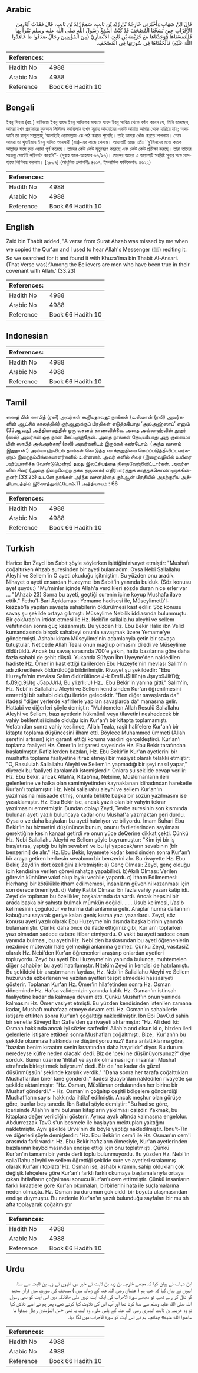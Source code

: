 ## Arabic


<div dir="rtl" lang="ar" style={{fontSize:'larger',backgroundColor:'#f8f9fa',padding:20}}>
قَالَ ابْنُ شِهَابٍ وَأَخْبَرَنِي خَارِجَةُ بْنُ زَيْدِ بْنِ ثَابِتٍ، سَمِعَ زَيْدَ بْنَ ثَابِتٍ، قَالَ فَقَدْتُ آيَةً مِنَ الأَحْزَابِ حِينَ نَسَخْنَا الْمُصْحَفَ قَدْ كُنْتُ أَسْمَعُ رَسُولَ اللَّهِ صلى الله عليه وسلم يَقْرَأُ بِهَا فَالْتَمَسْنَاهَا فَوَجَدْنَاهَا مَعَ خُزَيْمَةَ بْنِ ثَابِتٍ الأَنْصَارِيِّ ‏(‏مِنَ الْمُؤْمِنِينَ رِجَالٌ صَدَقُوا مَا عَاهَدُوا اللَّهَ عَلَيْهِ‏)‏ فَأَلْحَقْنَاهَا فِي سُورَتِهَا فِي الْمُصْحَفِ‏.‏
</div>
<div style={{backgroundColor:'#f8f9fa',padding:20, marginBottom: 10}}><table> <thead> <tr> <th>References:</th> <th></th> </tr> </thead> <tbody><tr><td>Hadith No</td><td>4988</td></tr><tr><td>Arabic No</td><td>4988</td></tr><tr><td>Reference</td><td>Book 66 Hadith 10</td></tr></tbody></table></div>

## Bengali


<div dir="ltr" lang="bn" style={{fontSize:'larger',backgroundColor:'#f8f9fa',padding:20}}>
ইবনু শিহাব (রহ.) খারিজাহ ইবনু যায়দ ইবনু সাবিতের মাধ্যমে যায়দ ইবনু সাবিত থেকে বর্ণনা করেন যে, তিনি বলেছেন, আমরা যখন গ্রন্থাকারে কুরআন লিপিবদ্ধ করছিলাম তখন সূরাহ আহযাবের একটি আয়াত আমার থেকে হারিয়ে যায়; অথচ আমি তা রাসূল সাল্লাল্লাহু ‘আলাইহি ওয়াসাল্লাম-কে পাঠ করতে শুনেছি। তাই আমরা খোঁজ করতে লাগলাম। শেষে আমরা তা খুযাইমাহ ইবনু সাবিত আনসারী (রাঃ)-এর কাছে পেলাম। আয়াতটি হচ্ছে এইঃ ‘‘মু’মিনদের মধ্যে কতক আল্লাহর সঙ্গে কৃত ওয়াদা পূর্ণ করেছে। তাদের কেউ কেউ মৃত্যুবরণ করেছে এবং কেউ কেউ প্রতীক্ষা করছে। তারা তাদের সংকল্প মোটেই পরিবর্তন করেনি’’- (সূরাহ আল-আহযাব ৩৩/২৩)। তারপর আমরা এ আয়াতটি সংশ্লিষ্ট সূরার সঙ্গে মাসহাফে লিপিবদ্ধ করলাম। [২৮০৭] (আধুনিক প্রকাশনীঃ ৪৬১৭, ইসলামিক ফাউন্ডেশনঃ ৪৬২২)
</div>
<div style={{backgroundColor:'#f8f9fa',padding:20, marginBottom: 10}}><table> <thead> <tr> <th>References:</th> <th></th> </tr> </thead> <tbody><tr><td>Hadith No</td><td>4988</td></tr><tr><td>Arabic No</td><td>4988</td></tr><tr><td>Reference</td><td>Book 66 Hadith 10</td></tr></tbody></table></div>

## English


<div dir="ltr" lang="en" style={{fontSize:'larger',backgroundColor:'#f8f9fa',padding:20}}>
Zaid bin Thabit added, "A verse from Surat Ahzab was missed by me when we copied the Qur'an and I used to hear Allah's Messenger (ﷺ) reciting it. So we searched for it and found it with Khuza'ima bin Thabit Al-Ansari. (That Verse was):'Among the Believers are men who have been true in their covenant with Allah.' (33.23)
</div>
<div style={{backgroundColor:'#f8f9fa',padding:20, marginBottom: 10}}><table> <thead> <tr> <th>References:</th> <th></th> </tr> </thead> <tbody><tr><td>Hadith No</td><td>4988</td></tr><tr><td>Arabic No</td><td>4988</td></tr><tr><td>Reference</td><td>Book 66 Hadith 10</td></tr></tbody></table></div>

## Indonesian


<div dir="ltr" lang="id" style={{fontSize:'larger',backgroundColor:'#f8f9fa',padding:20}}>

</div>
<div style={{backgroundColor:'#f8f9fa',padding:20, marginBottom: 10}}><table> <thead> <tr> <th>References:</th> <th></th> </tr> </thead> <tbody><tr><td>Hadith No</td><td>4988</td></tr><tr><td>Arabic No</td><td>4988</td></tr><tr><td>Reference</td><td>Book 66 Hadith 10</td></tr></tbody></table></div>

## Tamil


<div dir="ltr" lang="ta" style={{fontSize:'larger',backgroundColor:'#f8f9fa',padding:20}}>
ஸைத் பின் ஸாபித் (ரலி) அவர்கள் கூறியதாவது: நாங்கள் (உஸ்மான் (ரலி) அவர்களின் ஆட்சிக் காலத்தில்) குர்ஆனுக்குப் பிரதிகள் எடுத்தபோது ‘அல்அஹ்ஸாப்’ எனும் (33ஆவது) அத்தியாயத்தில் ஒரு வசனம் காணவில்லை. அதை அல்லாஹ்வின் தூதர் (ஸல்) அவர்கள் ஓத நான் கேட்டிருந்தேன். அதை நாங்கள் தேடியபோது அது குஸைமா பின் ஸாபித் அல்அன்சாரீ (ரலி) அவர்களிடம் இருக்கக் கண்டோம். (அந்த வசனம் இதுதான்:) அல்லாஹ்விடம் தாங்கள் கொடுத்த வாக்குறுதியை மெய்ப்படுத்திவிட்டவர்களும் இறைநம்பிக்கையாளர்களில் உள்ளனர். அவர் களில் சிலர் (இறைவழியில் உயிரை அர்ப்பணிக்க வேண்டுமென்ற) தமது இலட்சியத்தை நிறைவேற்றிவிட்டார்கள். அவர்களில் சிலர் (அதை நிறைவேற்ற தக்க தருணம்) எதிர்பார்த்துக் காத்துக்கொண்டிருக்கின்றனர்.(33:23) உடனே நாங்கள் அ(ந்த வசனத்)தை குர்ஆன் பிரதியில் அதற்குரிய அத்தியாயத்தில் இணைத்துவிட்டோம்.11 அத்தியாயம் : 66
</div>
<div style={{backgroundColor:'#f8f9fa',padding:20, marginBottom: 10}}><table> <thead> <tr> <th>References:</th> <th></th> </tr> </thead> <tbody><tr><td>Hadith No</td><td>4988</td></tr><tr><td>Arabic No</td><td>4988</td></tr><tr><td>Reference</td><td>Book 66 Hadith 10</td></tr></tbody></table></div>

## Turkish


<div dir="ltr" lang="tr" style={{fontSize:'larger',backgroundColor:'#f8f9fa',padding:20}}>
Harice İbn Zeyd İbn Sabit şöyle söylerken işittiğini rivayet etmiştir: "Mushafı çoğaltırken Ahzab suresinden bir ayeti bulamadım. Oysa Nebi Sallallahu Aleyhi ve Sellem'in O ayeti okuduğu işitmiştim. Bu yüzden onu aradık. Nihayet o ayeti ensardan Huzeyme İbn Sabit'in yanında bulduk. (Söz konusu ayet şuydu:) "Mu'minler içinde Allah'a verdikleri sözde duran nice erler var ... "(Ahzab 23) Sonra bu ayeti, geçtiği surenin içine koyup Mushafa ilave ettik." Fethu'l-Bari Açıklaması: Yemame hadisesi ile, Müseylimetü'l-kezzab'la yapılan savaşta sahabilerin öldürülmesi kast edilir. Söz konusu savaş şu şekilde ortaya çıkmıştı: Müseylime Nebilik iddiasında bulunmuştu. Bir çokArap'ın irtidat etmesi ile Hz. Nebi'in sallalIa.hu aleyhi ve sellem vefatından sonra güç kazanmıştı. Bu yüzden Hz. Ebu Bekir Halid ibn Velid kumandasında birçok sahabeyi onunla savaşmak üzere Yemame'ye göndermişti. Ashabı kiram Müseylime'nin adamlarıyla çetin bir savaşa tutuştular. Neticede Allah Teala onun mağlup olmasını diledi ve Müseylime öldürüldü. Ancak bu savaş sırasında 700'e yakın, hatta bazılarına göre daha fazla sahabi de şehit düştü. Yukarıda Süfyan İbn Uyeyne'den nakledilen hadiste Hz. Ömer'in kast ettiği karilerden Ebu Huzeyfe'nin mevlası Salim'in adı zikredilerek öldürüldüğü bildirilmiştir. Rivayet şu şekildedir: "Ebu Huzeyfe'nin mevlası Salim öldürülünce J-k DmfI J$llIl1n)n Jşııyb9JllfDğ; f.J)9jg.9jJ)g J5apJJrlJ, Bu ylizrlı;:J) Hz_ .Ebu Bekir'in yanına gitti." Salim'in, Hz. Nebi'in Sallallahu Aleyhi ve Sellem kendisinden Kur'an öğrenilmesini emrettiği bir sahabi olduğu ileride gelecektir. "Ben diğer savaşlarda da" ifadesi "diğer yerlerde kafirlerle yapılan savaşlarda da" manasına gelir. Hattabi ve diğerleri şöyle demiştir: "Muhtemelen Allah Resulü Sallallahu Aleyhi ve Sellem, bazı ayetlerin hükmünü veya tilavetini neshedecek bir vahiy beklentisi içinde olduğu için Kur'an'ı bir kitapta toplamamıştı. Vefatından sonra vahiy kesilince, Allah Teala, raşit halifelere Kur'an'ı bir kitapta toplama düşüncesini ilham etti. Böylece Muhammed ümmeti (Allah şerefini artırsın) için garanti ettiği koruma vaadini gerçekleştirdi. Kur'an'ı toplama faaliyeti Hz. Ömer'in istişaresi sayesinde Hz. Ebu Bekir tarafından başlatılmıştır. Rafizilerden bazıları, Hz. Ebu Bekir'in Kur'an ayetlerini bir mushafta toplama faaliyetine itiraz etmeyi bir meziyet olarak telakki etmiştir: "O, Rasululah Sallallahu Aleyhi ve Sellem'in yapmadığı bir şeyi nasıl yapar," diyerek bu faaliyeti karalamak istemişlerdir. Onlara şu şekilde cevap verilir: Hz. Ebu Bekir, ancak Allah'a, Kitab'ına, Nebiine, Müslümanların ileri gelenlerine ve halka olan samimiyetinden kaynaklanan idihadından hareketle Kur'an'ı toplamıştır. Hz. Nebi sallaııahu aleyhi ve sellem Kur'an'ın yazılmasına müsaade etmiş, onunla birlikte başka bir sözün yazılmasını ise yasaklamıştır. Hz. Ebu Bekir ise, ancak yazılı olan bir vahyin tekrar yazılmasını emretmiştir. Bundan dolayı Zeyd, Tevbe suresinin son kısmında bulunan ayeti yazılı buluncaya kadar onu Mushaf'a yazmaktan geri durdu. Oysa o ve daha başkaları bu ayeti hatırlıyor ve biliyordu. İmam Buhari Ebu Bekir'in bu hizmetini düşününce bunun, onunu faziletlerinden sayılması gerektiğine kesin kanaat getirdi ve onun yüce deQerine dikkat çekti. Çünkü Hz. Nebi Sallallahu Aleyhi ve Sellem şöyle buyrumuştur: "Kim iyi bir iş baş/atırsa, yaptığı bu işin sevabın! ve bu işi yapacak/arın sevabının [bir benzerini] de alır." Hz. Ebu Bekir, kıyamete kadar kendisinden sonra Kur'an'ı bir araya getiren herkesin sevabının bir benzerini alır. Bu rivayette Hz. Ebu Bekir, Zeyd'in dört özelliğini zikretmiştir: a) Genç Olması: Zeyd, genç olduğu için kendisine verilen görevi rahatça yapabilirdi. b)Akıllı Olması: Verilen görevin künhüne vakıf olup layıkı vechile yapardı. c) İtham Edilmemesi: Herhangi bir kötülükle itham edilmemesi, insanların güvenini kazanması için son derece önemliydi. d) Vahiy Katibi Olması: En fazla vahiy yazan katip idi. Zeyd'de toplanan bu özellikler, başkalarında da vardı. Ancak hepsini bir arada başka bir şahısta bulmak mümkün değildi. ......Usub kelimesi, I/as!b kelimesinin çoğuludur ve hurma dalı anlamına gelir. Araplar hurma dallarının kabuğunu sayarak geriye kalan geniş kısma yazı yazarlardı. Zeyd, söz konusu ayeti yazılı olarak Ebu Huzeyme'nin dışında başka birinin yanında bulamamıştır. Çünkü daha önce de ifade ettiğimiz gibi, Kur'an'ı toplarken yazı olmadan sadece ezbere itibar etmiyordu. O vakit bu ayeti sadece onun yanında bulması, bu ayetin Hz. Nebi'den başkasından bu ayeti öğrenenlerin nezdinde mütevatir hale gelmediği anlamına gelmez. Çünkü Zeyd, vasıtasiZ olarak Hz. Nebi'den Kur'an öğrenenleri araştırıp onlardan ayetleri topluyordu. Zeyd bu ayeti Ebu Huzeyme'nin yanında bulunca, muhtemelen diğer sahabiler bu ayeti hatırlamıştır. Nitekim Zeyd'in kendisi de hatırlamıştı. Bu şekildeki bir araştırmanın faydası, Hz. Nebi'in Sallallahu Aleyhi ve Sellem huzurunda ezberlenen ve yazılan ayetleri tespit etmedeki hassasiyeti gösterir. Toplanan Kur'an Hz. Ömer'in hilafetinden sonra Hz. Osman döneminde Hz. Hafsa validemizin yanında kaldı. Hz. Osman'ın istinsah faaliyetine kadar da kalmaya devam etti. Çünkü Mushaf'ın onun yanında kalmasını Hz. Ömer vasiyet etmişti. Bu yüzden kendisinden istenilen zamana kadar, Mushafı muhafaza etmeye devam etti. Hz. Osman'ın sahabilerle istişare ettikten sonra Kur'an'ı çoğalttığı nakledilmiştir. İbn Ebi DavO.d sahih bir senetle Süveyd İbn Gafle'den şu rivayeti aktarmıştır: "Hz. Ali dedi ki: Osman hakkında ancak iyi sözler sarfedin! Allah'a and olsun ki o, bizden ileri gelenlerle istişare ettikten sonra Mushafları çoğaltmıştı. Bize, 'Kur'an'ın bu şekilde okunması hakkında ne düşünüyorsunuz? Bana anlattıklarına göre, 'bazıları benim kıraatım senin kıraatından daha hayırlıdır' diyor. Bu durum neredeyse küfre neden olacak' dedi. Biz de 'peki ne düşünüyorsunuz?' diye sorduk. Bunun üzerine 'ihtilaf ve ayrılık olmaması için insanları Mushaf etrafında birleştirmek istiyorum' dedi. Biz de 'ne kadar da güzel düşünmüşsün' şeklinde karşılık verdik." "Daha sonra her tarafa çoğalttıkları Mushaflardan birer tane gönderdi." ifadesi Şuayb'dan nakledilen rivayette şu şekilde aktarılmıştır: "Hz. Osman, Müslüman ordularından her birine bir Mushaf gönderdi." - Hz. Osman'ın çoğaltıp çeşitli bölgelere gönderdiği Mushaf'ların sayısı hakkında ihtilaf edilmiştir. Ancak meşhur olan görüşe göre, bunlar beş tanedir. İbn Battal şöyle demiştir: "Bu hadise göre, içerisinde Allah'ın ismi bulunan kitapların yakılması caizdir. Yakmak, bu kitaplara değer verildiğini gösterir. Ayrıca ayak altında kalmasına engelolur. Abdurrezzak TavO.s'un besmele ile başlayan mektupları yaktığını nakletmiştir. Aynı şekilde Urve'nin de böyle yaptığı nakledilmiştir. İbnu't-TIn ve diğerleri şöyle demişlerdir: "Hz. Ebu Bekir'in cem'i ile Hz. Osman'ın cem'i arasında fark vardır. Hz. Ebu Bekir hafızların ölmesiyle, Kur'an ayetlerinden bazılarının kaybolmasından endişe ettiği için onu toplatmıştı. Çünkü Kur'an'ın tamamı bir yerde derli toplu bulunmuyordu. Bu yüzden Hz. Nebi'in salla11ahu a1eyhi ve sellem öğrettiği şekilde sure ve ayetleri sıralanmış olarak Kur'an'ı toplattı' Hz. Osman ise, ashabı kiramın, sahip oldukları çok değişik lehçelere göre Kur'an'ı farklı farklı okumaya başlamalarıyla ortaya çıkan ihtilafların çoğalması sonucu Kur'an'ı cem ettirmiştir. Çünkü insanların farklı kıraatlere göre Kur'an okumaları, birbirlerini hata ile suçlamalarına neden olmuştu. Hz. Osman bu durumun çok ciddi bir boyuta ulaşmasından endişe duymuştu. Bu nedenle Kur'an'ın yazılı bulunduğu sayfaları bir mu sh afta toplayarak çoğaitmıştır
</div>
<div style={{backgroundColor:'#f8f9fa',padding:20, marginBottom: 10}}><table> <thead> <tr> <th>References:</th> <th></th> </tr> </thead> <tbody><tr><td>Hadith No</td><td>4988</td></tr><tr><td>Arabic No</td><td>4988</td></tr><tr><td>Reference</td><td>Book 66 Hadith 10</td></tr></tbody></table></div>

## Urdu


<div dir="rtl" lang="ur" style={{fontSize:'larger',backgroundColor:'#f8f9fa',padding:20}}>
ابن شہاب نے بیان کیا کہ مجھے خارجہ بن زید بن ثابت نے خبر دی، انہوں نے زید بن ثابت سے سنا، انہوں نے بیان کیا کہ جب ہم ( عثمان رضی اللہ عنہ کے زمانہ میں ) مصحف کی صورت میں قرآن مجید کو نقل کر رہے تھے، تو مجھے سورۃ الاحزاب کی ایک آیت نہیں ملی حالانکہ میں اس آیت کو بھی رسول اللہ صلی اللہ علیہ وسلم سے سنا کرتا تھا اور آپ اس کی تلاوت کیا کرتے تھے، پھر ہم نے اسے تلاش کیا تو وہ خزیمہ بن ثابت انصاری رضی اللہ عنہ کے پاس ملی۔ وہ آیت یہ تھی «من المؤمنين رجال صدقوا ما عاهدوا الله عليه‏» چنانچہ ہم نے اس آیت کو سورۃ الاحزاب میں لگا دیا۔
</div>
<div style={{backgroundColor:'#f8f9fa',padding:20, marginBottom: 10}}><table> <thead> <tr> <th>References:</th> <th></th> </tr> </thead> <tbody><tr><td>Hadith No</td><td>4988</td></tr><tr><td>Arabic No</td><td>4988</td></tr><tr><td>Reference</td><td>Book 66 Hadith 10</td></tr></tbody></table></div>